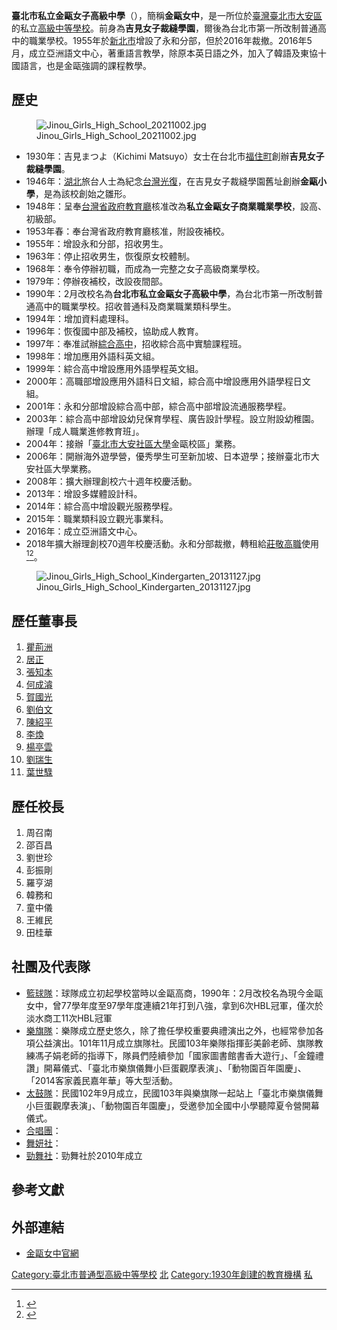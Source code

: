 {{Refimprove|time=2020-12-11T07:23:27+00:00}}
{{Infobox School
| name =臺北市私立金甌女子高級中學
| other_name =Jinou Girls High School
| image =
| motto =
| established = 1930年 吉見女子裁縫學園
| type = [[普通型高級中等學校|普通高中]]附設[[職業類科|職業類科]]
| district = [[臺北市|臺北市]][[大安區_(臺北市)|大安區]]
| grades = 10~12年級
| principal = 田桂華
| mascot = 
|athletics =女子籃球<br>羽球
| address = {{flagicon|TWN}}[[臺北市|臺北市]][[大安區_(臺北市)|大安區]]杭州南路二段1號
| tel =+886-2-2321-4765
| website = [http://www.cogsh.tp.edu.tw/ www.cogsh.tp.edu.tw]
}}

'''臺北市私立金甌女子高級中學'''（{{lang-en|Jinou Girls High School}}），簡稱'''金甌女中'''，是一所位於[[臺灣|臺灣]][[臺北市|臺北市]][[大安區_(臺北市)|大安區]]的私立[[高級中等學校|高級中等學校]]。前身為'''吉見女子裁縫學園'''，爾後為台北市第一所改制普通高中的職業學校。1955年於[[新北市|新北市]]增設了永和分部，但於2016年裁撤。2016年5月，成立亞洲語文中心，著重語言教學，除原本英日語之外，加入了韓語及東協十國語言，也是金甌強調的課程教學。

==歷史==
[[File:Jinou_Girls_High_School_20211002.jpg|thumb]]
*1930年：吉見まつよ（Kichimi Matsuyo）女士在台北市[[福住町_(臺北市)|福住町]]創辦'''吉見女子裁縫學園'''。
*1946年：[[湖北|湖北]]旅台人士為紀念[[台灣光復|台灣光復]]，在吉見女子裁縫學園舊址創辦'''金甌小學'''，是為該校創始之雛形。
*1948年：呈奉[[台灣省政府教育廳|台灣省政府教育廳]]核准改為'''私立金甌女子商業職業學校'''，設高、初級部。 
*1953年春：奉台灣省政府教育廳核准，附設夜補校。 
*1955年：增設永和分部，招收男生。
*1963年：停止招收男生，恢復原女校體制。 
*1968年：奉令停辦初職，而成為一完整之女子高級商業學校。
*1979年：停辦夜補校，改設夜間部。
*1990年：2月改校名為'''台北市私立金甌女子高級中學'''，為台北市第一所改制普通高中的職業學校。招收普通科及商業職業類科學生。 
*1994年：增加資料處理科。 
*1996年：恢復國中部及補校，協助成人教育。 
*1997年：奉准試辦[[綜合高中|綜合高中]]，招收綜合高中實驗課程班。 
*1998年：增加應用外語科英文組。
*1999年：綜合高中增設應用外語學程英文組。
*2000年：高職部增設應用外語科日文組，綜合高中增設應用外語學程日文組。 
*2001年：永和分部增設綜合高中部，綜合高中部增設流通服務學程。 
*2003年：綜合高中部增設幼兒保育學程、廣告設計學程。設立附設幼稚園。辦理「成人職業進修教育班」。
*2004年：接辦「[[臺北市大安社區大學|臺北市大安社區大學]]金甌校區」業務。
*2006年：開辦海外遊學營，優秀學生可至新加坡、日本遊學；接辦臺北市大安社區大學業務。
*2008年：擴大辦理創校六十週年校慶活動。
*2013年：增設多媒體設計科。
*2014年：綜合高中增設觀光服務學程。
*2015年：職業類科設立觀光事業科。
*2016年：成立亞洲語文中心。
*2018年擴大辦理創校70週年校慶活動。永和分部裁撤，轉租給[[莊敬高職|莊敬高職]]使用<ref>{{cite news |author=翁聿煌 |url=http://news.ltn.com.tw/news/local/paper/1018364 |title=〈台北都會〉金甌永和分部熄燈 莊敬高職將進駐 |newspaper=[[自由時報|自由時報]] |date=2016-08-05 |accessdate=2016-10-12 |archivedate=2016-10-25 |archiveurl=https://web.archive.org/web/20161025204638/http://news.ltn.com.tw/news/local/paper/1018364 |dead-url=no}}</ref><ref>{{cite news |author=翁聿煌 |url=http://news.ltn.com.tw/news/life/breakingnews/1785107 |title=金甌女中永和分部 月底熄燈換招牌 |newspaper=[[自由時報|自由時報]] |date=2016-08-04 |accessdate=2016-10-12 |archivedate=2016-10-12 |archiveurl=https://web.archive.org/web/20161012232128/http://news.ltn.com.tw/news/life/breakingnews/1785107 |dead-url=no }}</ref>。
[[File:Jinou_Girls_High_School_Kindergarten_20131127.jpg|thumb]]

==歷任董事長==
#[[瞿荊洲|瞿荊洲]]
#[[居正|居正]]
#[[張知本|張知本]]
#[[何成濬|何成濬]]
#[[賀國光|賀國光]]
#[[劉伯文|劉伯文]]
#[[陳紹平|陳紹平]]
#[[李煥|李煥]]
#[[楊亭雲|楊亭雲]]
#[[劉瑞生|劉瑞生]]
#[[葉世騄|葉世騄]]

==歷任校長==
#周召南
#邵百昌
#劉世珍
#彭振剛
#羅亨湖
#韓務和
#童中儀
#王維民
#田桂華

==社團及代表隊==
*[[籃球隊|籃球隊]]：球隊成立初起學校當時以金甌高商，1990年：2月改校名為現今金甌女中，曾77學年度至97學年度連續21年打到八強，拿到6次HBL冠軍，僅次於淡水商工11次HBL冠軍
*[[樂旗隊|樂旗隊]]：樂隊成立歷史悠久，除了擔任學校重要典禮演出之外，也經常參加各項公益演出。101年11月成立旗隊社。民國103年樂隊指揮彭美齡老師、旗隊教練馮子娟老師的指導下，隊員們陸續參加「國家圖書館書香大遊行」、「金鐘禮讚」開幕儀式、「臺北市樂旗儀舞小巨蛋觀摩表演」、「動物園百年園慶」、「2014客家義民嘉年華」等大型活動。
*[[太鼓隊|太鼓隊]]：民國102年9月成立，民國103年與樂旗隊一起站上「臺北市樂旗儀舞小巨蛋觀摩表演」、「動物園百年園慶」，受邀參加全國中小學聽障夏令營開幕儀式。
*[[合唱團|合唱團]]：
*[[舞妍社|舞妍社]]：
*[[勁舞社|勁舞社]]：勁舞社於2010年成立

==參考文獻==
{{reflist}}

==外部連結==
* {{zh-tw}}[http://www.cogsh.tp.edu.tw/ 金甌女中官網]

{{臺北市高級中等學校}}
{{高中籃球聯賽甲級女生組冠軍學校}}

{{Portal bar|台灣|台北|教育}}
[[Category:臺北市普通型高級中等學校|Category:臺北市普通型高級中等學校]]
[[Category:臺灣私立普通型高級中等學校|北]]
[[Category:1930年創建的教育機構|Category:1930年創建的教育機構]]
[[Category:台灣女子學校|私]]